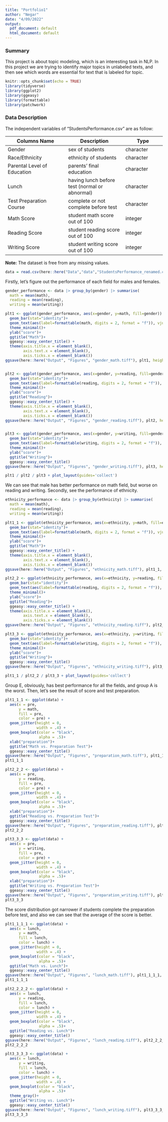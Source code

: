 ```yaml
---
title: "Portfolio1"
author: "Negar"
date: "4/09/2022"
output:
  pdf_document: default
  html_document: default
---
```


### Summary
This project is about topic modeling, which is an interesting task in NLP. In this project we are trying to identify major topics in unlabeled texts, and then see which words are essential for text that is labeled for topic.

```r
knitr::opts_chunk$set(echo = TRUE)
library(tidyverse)
library(ggplot2)
library(ggeasy)
library(formattable)
library(patchwork)
```

### Data Description
The independent variables of "StudentsPerformance.csv" are as follow:


| **Columns Name** | **Description** |  **Type**  |
|------------------|-----------------|------------|
| Gender | sex of students | character |
| Race/Ethnicity | ethnicity of students | character |
| Parental Level of Education | parents' final education | character |
| Lunch | having lunch before test (normal or abnormal) | character |
| Test Preparation Course | complete or not complete before test | character |
| Math Score | student math score out of 100 | integer |
| Reading Score | student reading score out of 100 | integer |
| Writing Score | student writing score out of 100 | integer |

**Note:** The dataset is free from any missing values.

```r
data = read.csv(here::here("Data","data","StudentsPerformance_renamed.csv"))
```

Firstly, let's figure out the performance of each field for males and females.

```r
gender_performance <- data |> group_by(gender) |> summarise(
  math = mean(math),
  reading = mean(reading),
  writing = mean(writing))

plt1 <- ggplot(gender_performance, aes(x=gender, y=math, fill=gender)) +
  geom_bar(stat="identity")+
  geom_text(aes(label=formattable(math, digits = 2, format = "f")), vjust=1.6, color="white", size=3.5)+
  theme_minimal()+
  ylab("score")+
  ggtitle("Math")+
  ggeasy::easy_center_title() +
  theme(axis.title.x = element_blank(),
        axis.text.x = element_blank(),
        axis.ticks.x = element_blank())
ggsave(here::here("Output", "Figures", "gender_math.tiff"), plt1, height = 6, width = 6)


plt2 <- ggplot(gender_performance, aes(x=gender, y=reading, fill=gender)) +
  geom_bar(stat="identity")+
  geom_text(aes(label=formattable(reading, digits = 2, format = "f")), vjust=1.6, color="white", size=3.5)+
  theme_minimal()+
  ylab("score")+
  ggtitle("Reading")+
  ggeasy::easy_center_title() +
  theme(axis.title.x = element_blank(),
        axis.text.x = element_blank(),
        axis.ticks.x = element_blank())
ggsave(here::here("Output", "Figures", "gender_reading.tiff"), plt2, height = 6, width = 6)


plt3 <- ggplot(gender_performance, aes(x=gender, y=writing, fill=gender)) +
  geom_bar(stat="identity")+
  geom_text(aes(label=formattable(writing, digits = 2, format = "f")), vjust=1.6, color="white", size=3.5)+
  theme_minimal()+
  ylab("score")+
  ggtitle("Writing")+
  ggeasy::easy_center_title()
ggsave(here::here("Output", "Figures", "gender_writing.tiff"), plt3, height = 6, width = 6)

plt1 / plt2 / plt3 + plot_layout(guides='collect')
```

We can see that male has better performance on math field, but worse on reading and writing. Secondly, see the performance of ethnicity.

```r
ethnicity_performance <- data |> group_by(ethnicity) |> summarise(
  math = mean(math),
  reading = mean(reading),
  writing = mean(writing))

plt1_1 <- ggplot(ethnicity_performance, aes(x=ethnicity, y=math, fill=ethnicity)) +
  geom_bar(stat="identity")+
  geom_text(aes(label=formattable(math, digits = 2, format = "f")), vjust=1.6, color="white", size=3.5)+
  theme_minimal()+
  ylab("score")+
  ggtitle("Math")+
  ggeasy::easy_center_title() +
  theme(axis.title.x = element_blank(),
        axis.text.x = element_blank(),
        axis.ticks.x = element_blank())
ggsave(here::here("Output", "Figures", "ethnicity_math.tiff"), plt1_1, height = 6, width = 6)

plt2_2 <- ggplot(ethnicity_performance, aes(x=ethnicity, y=reading, fill=ethnicity)) +
  geom_bar(stat="identity")+
  geom_text(aes(label=formattable(reading, digits = 2, format = "f")), vjust=1.6, color="white", size=3.5)+
  theme_minimal()+
  ylab("score")+
  ggtitle("Reading")+
  ggeasy::easy_center_title() +
  theme(axis.title.x = element_blank(),
        axis.text.x = element_blank(),
        axis.ticks.x = element_blank())
ggsave(here::here("Output", "Figures", "ethnicity_reading.tiff"), plt2_2, height = 6, width = 6)

plt3_3 <- ggplot(ethnicity_performance, aes(x=ethnicity, y=writing, fill=ethnicity)) +
  geom_bar(stat="identity")+
  geom_text(aes(label=formattable(writing, digits = 2, format = "f")), vjust=1.6, color="white", size=3.5)+
  theme_minimal()+
  ylab("score")+
  ggtitle("Writing")+
  ggeasy::easy_center_title()
ggsave(here::here("Output", "Figures", "ethnicity_writing.tiff"), plt3_3, height = 6, width = 6)

plt1_1 / plt2_2 / plt3_3 + plot_layout(guides='collect')
```

Group E, obviously, has best performance for all the fields, and group A is the worst. Then, let's see the result of score and test preparation.

```r
plt1_1_1 <- ggplot(data) +
  aes(x = pre,
      y = math,
      fill = pre,
      color = pre) +
  geom_jitter(height = 0,
              width = .4) +
  geom_boxplot(color = "black",
               alpha = .5)+
  xlab("preparation")+
  ggtitle("Math vs. Preparation Test")+
  ggeasy::easy_center_title() 
ggsave(here::here("Output", "Figures", "preparation_math.tiff"), plt1_1_1, height = 6, width = 6)
plt1_1_1

plt2_2_2 <- ggplot(data) +
  aes(x = pre,
      y = reading,
      fill = pre,
      color = pre) +
  geom_jitter(height = 0,
              width = .4) +
  geom_boxplot(color = "black",
               alpha = .5)+
  xlab("preparation")+
  ggtitle("Reading vs. Preparation Test")+
  ggeasy::easy_center_title()
ggsave(here::here("Output", "Figures", "preparation_reading.tiff"), plt2_2_2, height = 6, width = 6)
plt2_2_2

plt3_3_3 <- ggplot(data) +
  aes(x = pre,
      y = writing,
      fill = pre,
      color = pre) +
  geom_jitter(height = 0,
              width = .4) +
  geom_boxplot(color = "black",
               alpha = .5)+
  xlab("preparation")+
  ggtitle("Writing vs. Preparation Test")+
  ggeasy::easy_center_title()
ggsave(here::here("Output", "Figures", "preparation_writing.tiff"), plt3_3_3, height = 6, width = 6)
plt3_3_3
```

The score distribution got narrower if students complete the preparation before test, and also we can see that the average of the score is better.

```r
plt1_1_1_1 <- ggplot(data) +
  aes(x = lunch,
      y = math,
      fill = lunch,
      color = lunch) +
  geom_jitter(height = 0,
              width = .4) +
  geom_boxplot(color = "black",
               alpha = .5)+
  ggtitle("Math vs. Lunch")+
  ggeasy::easy_center_title()
ggsave(here::here("Output", "Figures", "lunch_math.tiff"), plt1_1_1_1, height = 6, width = 6)
plt1_1_1_1

plt2_2_2_2 <- ggplot(data) +
  aes(x = lunch,
      y = reading,
      fill = lunch,
      color = lunch) +
  geom_jitter(height = 0,
              width = .4) +
  geom_boxplot(color = "black",
               alpha = .5)+
  ggtitle("Reading vs. Lunch")+
  ggeasy::easy_center_title()
ggsave(here::here("Output", "Figures", "lunch_reading.tiff"), plt2_2_2_2, height = 6, width = 6)
plt2_2_2_2

plt3_3_3_3 <- ggplot(data) +
  aes(x = lunch,
      y = writing,
      fill = lunch,
      color = lunch) +
  geom_jitter(height = 0,
              width = .4) +
  geom_boxplot(color = "black",
               alpha = .5)+
  theme_gray()+
  ggtitle("Writing vs. Lunch")+
  ggeasy::easy_center_title()
ggsave(here::here("Output", "Figures", "lunch_writing.tiff"), plt3_3_3_3, height = 6, width = 6)
plt3_3_3_3
```


